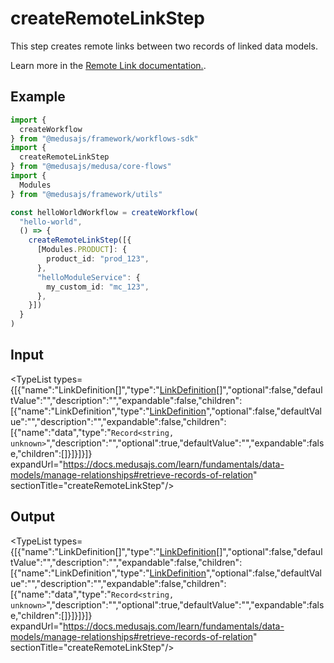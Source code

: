 
# createRemoteLinkStep

This step creates remote links between two records of linked data models.

Learn more in the [Remote Link documentation.](https://docs.medusajs.com/advanced-development/modules/remote-link#create-link).

## Example

```ts
import {
  createWorkflow
} from "@medusajs/framework/workflows-sdk"
import {
  createRemoteLinkStep
} from "@medusajs/medusa/core-flows"
import {
  Modules
} from "@medusajs/framework/utils"

const helloWorldWorkflow = createWorkflow(
  "hello-world",
  () => {
    createRemoteLinkStep([{
      [Modules.PRODUCT]: {
        product_id: "prod_123",
      },
      "helloModuleService": {
        my_custom_id: "mc_123",
      },
    }])
  }
)
```

## Input

<TypeList types={[{"name":"LinkDefinition[]","type":"[LinkDefinition](../../../types/ModulesSdkTypes/types/types.ModulesSdkTypes.LinkDefinition/page.mdx)[]","optional":false,"defaultValue":"","description":"","expandable":false,"children":[{"name":"LinkDefinition","type":"[LinkDefinition](../../../types/ModulesSdkTypes/types/types.ModulesSdkTypes.LinkDefinition/page.mdx)","optional":false,"defaultValue":"","description":"","expandable":false,"children":[{"name":"data","type":"`Record<string, unknown>`","description":"","optional":true,"defaultValue":"","expandable":false,"children":[]}]}]}]} expandUrl="https://docs.medusajs.com/learn/fundamentals/data-models/manage-relationships#retrieve-records-of-relation" sectionTitle="createRemoteLinkStep"/>

## Output

<TypeList types={[{"name":"LinkDefinition[]","type":"[LinkDefinition](../../../types/ModulesSdkTypes/types/types.ModulesSdkTypes.LinkDefinition/page.mdx)[]","optional":false,"defaultValue":"","description":"","expandable":false,"children":[{"name":"LinkDefinition","type":"[LinkDefinition](../../../types/ModulesSdkTypes/types/types.ModulesSdkTypes.LinkDefinition/page.mdx)","optional":false,"defaultValue":"","description":"","expandable":false,"children":[{"name":"data","type":"`Record<string, unknown>`","description":"","optional":true,"defaultValue":"","expandable":false,"children":[]}]}]}]} expandUrl="https://docs.medusajs.com/learn/fundamentals/data-models/manage-relationships#retrieve-records-of-relation" sectionTitle="createRemoteLinkStep"/>
